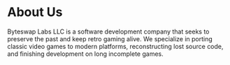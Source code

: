 # About Us

Byteswap Labs LLC is a software development company that seeks to preserve the past and keep retro gaming alive. We specialize in porting classic video games to modern platforms, reconstructing lost source code, and finishing development on long incomplete games.
